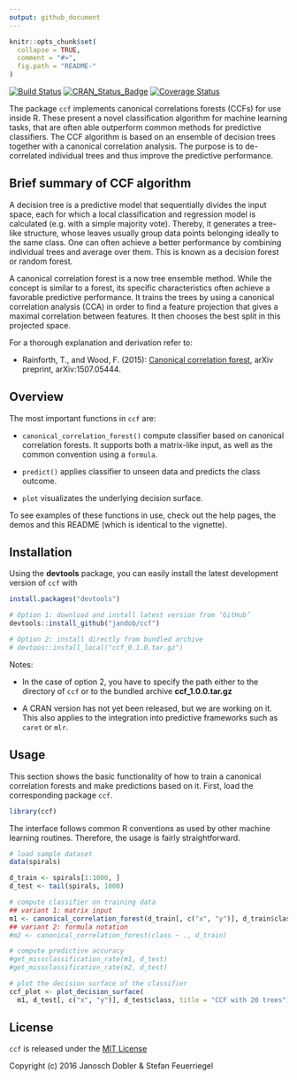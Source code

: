 ```yaml
---
output: github_document
---
```


<!-- README.md is generated from README.Rmd. Please edit that file -->

```r
knitr::opts_chunk$set(
  collapse = TRUE,
  comment = "#>",
  fig.path = "README-"
)
```
[![Build Status](https://travis-ci.org/jandob/ccf.svg?branch=master)](https://travis-ci.org/jandob/ccf)
[![CRAN\_Status\_Badge](http://www.r-pkg.org/badges/version/ccf)](http://cran.r-project.org/package=ccf)
[![Coverage Status](https://img.shields.io/codecov/c/github/jandob/ccf/master.svg)](https://codecov.io/github/jandob/ccf?branch=master)

The package `ccf` implements canonical correlations forests (CCFs) for use inside R. These present a novel classification algorithm for machine learning tasks, that are often able outperform common methods for predictive classifiers. The CCF algorithm is based on an ensemble of decision trees together with a canonical correlation analysis. The purpose is to de-correlated individual trees and thus improve the predictive performance.

## Brief summary of CCF algorithm

A decision tree is a predictive model that sequentially divides the input space, each for which a local classification and regression model is calculated (e.g. with a simple majority vote). Thereby, it generates a tree-like structure, whose leaves usually group data points belonging ideally to the same class. One can often achieve a better performance by combining individual trees and average over them. This is known as a decision forest or random forest.

A canonical correlation forest is a now tree ensemble method. While the concept is similar to a forest, its specific characteristics often achieve a favorable predictive performance. It trains the trees by using a canonical correlation analysis (CCA) in order to find a feature projection that gives a maximal correlation between features. It then chooses the best split in this projected space.

For a thorough explanation and derivation refer to:

* Rainforth, T., and Wood, F. (2015): [Canonical correlation forest](https://arxiv.org/pdf/1507.05444.pdf), arXiv preprint, arXiv:1507.05444.

## Overview

The most important functions in `ccf` are:

* `canonical_correlation_forest()` compute classifier based on canonical correlation forests. It supports both a matrix-like input, as well as the common convention using a `formula`.

* `predict()` applies classifier to unseen data and predicts the class outcome.

* `plot` visualizates the underlying decision surface.

To see examples of these functions in use, check out the help pages, the demos and this README (which is identical to the vignette).

## Installation

Using the **devtools** package, you can easily install the latest development version of `ccf` with

```r
install.packages("devtools")

# Option 1: download and install latest version from ‘GitHub’
devtools::install_github("jandob/ccf")

# Option 2: install directly from bundled archive
# devtoos::install_local("ccf_0.1.0.tar.gz")
```

Notes:

* In the case of option 2, you have to specify the path either to the directory of `ccf` or to the bundled archive **ccf_1.0.0.tar.gz**

* A CRAN version has not yet been released, but we are working on it. This also applies to the integration into predictive frameworks such as `caret` or `mlr`.

## Usage

This section shows the basic functionality of how to train a canonical correlation forests and make predictions based on it. First, load the corresponding package `ccf`.

```r
library(ccf)
```

The interface follows common R conventions as used by other machine learning routines. Therefore, the usage is fairly straightforward.

```r
# load sample dataset
data(spirals)

d_train <- spirals[1:1000, ]
d_test <- tail(spirals, 1000)

# compute classifier on training data
## variant 1: matrix input
m1 <- canonical_correlation_forest(d_train[, c("x", "y")], d_train$class, ntree = 10)
## variant 2: formula notation
#m2 <- canonical_correlation_forest(class ~ ., d_train)

# compute predictive accuracy
#get_missclassification_rate(m1, d_test)
#get_missclassification_rate(m2, d_test)

# plot the decision surface of the classifier
ccf_plot <- plot_decision_surface(
  m1, d_test[, c("x", "y")], d_test$class, title = "CCF with 20 trees")
```

## License

`ccf` is released under the [MIT License](https://opensource.org/licenses/MIT)

Copyright (c) 2016 Janosch Dobler & Stefan Feuerriegel
